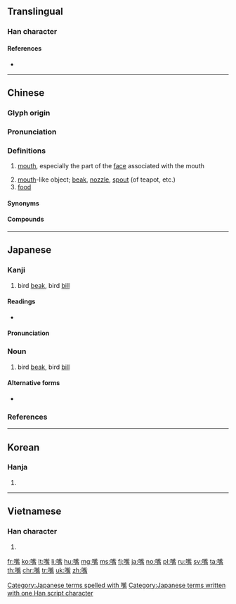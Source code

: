 {{character info/new}}
{{also|咀}}
==Translingual==

===Han character===
{{Han char|rn=30|rad=口|as=13|sn=16|four=61027|canj=RYPB|ids=⿰口觜}}

====References====
* {{Han ref|kx=0207.100|dkj=04256|dj=0430.080|hdz=10689.150|uh=5634|ud=22068|bh=BC4C|bd=48204}}

----

==Chinese==
{{zh-forms}}

===Glyph origin===
{{Han etym}}

===Pronunciation===
{{zh-pron
|m=zuǐ
|ma=y
|c=zeoi2
|h=pfs=choi
|md=
|mn=qz,xm,zz:chúi/qz,tw,xm,zz:chhùi
|mn_note=chúi - literary; chhùi - vernacular (俗)
|w=2tsr
|mc=
|oc=y
|cat=n
}}

===Definitions===
{{zh-hanzi}}

# [[mouth]], especially the part of the [[face]] associated with the mouth {{zh-mw|m:張}}
#: {{zh-also|口}}
# [[mouth]]-like object; [[beak]], [[nozzle]], [[spout]] (of teapot, etc.)
# [[food]]

====Synonyms====
{{zh-dial}}

====Compounds====
{{zh-der|嘴巴|嘴笨|嘴邊|嘴邊兒|嘴饞|嘴脣|嘴刁|嘴乖|嘴尖|嘴角|嘴緊|嘴快|嘴懶|嘴臉|嘴皮子|嘴貧|嘴頻|嘴懃|嘴軟|嘴鬆|嘴碎|嘴損|嘴甜|嘴頭|嘴頭兒|嘴穩|嘴嚴|嘴硬|嘴直|嘴子|丁嘴鐵舌|七嘴八張|七嘴八舌|七張八嘴|三瓣嘴|不住嘴|不搭嘴|乖乖嘴|乖嘴|交嘴|人多嘴雜|伶俐嘴乖|伶牙俐嘴|住嘴|使低嘴|使嘴使舌|信嘴胡說|做嘴臉|偷嘴|偷饞抹嘴|兜嘴|刀子嘴|刁嘴|努嘴|努牙突嘴|努脣脹嘴|動嘴|叉嘴|口嘴|吃嘴|合嘴合舌|吊嘴|名嘴|吵嘴|呲牙裂嘴|呶呶嘴|咂嘴|咂嘴弄脣|咂嘴弄舌|咧嘴|咨牙倈嘴|咬嘴|喇嘴|嗊嘴|嗑牙料嘴|嘟嘴|嘟嚕嘴|嘴不好|嘴不穩|嘴兒|嘴吃屎|嘴吶|嘴啃地|嘴喳喳|嘴嘴舌舌|嘴尖舌巧|嘴尖舌薄|嘴巴子|嘴巴巴|嘴強|嘴急|嘴打人|嘴把子|嘴把式|嘴抹兒|嘴敞|嘴甜心苦|嘴盧都|嘴答谷|嘴舌|嘴頭子|噘嘴|噘嘴兒|噴嘴|回嘴|堵嘴|塌嘴|墩嘴|壞嘴|多嘴|多嘴多舌|多嘴擦舌|多嘴饒舌|大嘴巴|奶嘴|媒人嘴|對嘴|對嘴子|對嘴對舌|小油嘴兒|尖嘴猴腮|尖嘴薄舌|尖嘴鉗|山嘴|巧嘴|巴噠著嘴|幫嘴|弄嘴|弄嘴弄舌|張嘴|強嘴|彈空說嘴|心直嘴快|忌嘴|快嘴|應嘴應舌|扎嘴|打嘴|打嘴現世|打牙犯嘴|扭嘴兒|抹嘴|抹嘴吃|抹油嘴|抿嘴|拌嘴|拌嘴舌|拱嘴|挑嘴|挑脣料嘴|掉嘴口|掉嘴弄舌|掌嘴|接嘴|插嘴|搬嘴|搬脣撅嘴|搭嘴|搶嘴|撇嘴|撇齒拉嘴|撈嘴|撈起嘴巴|撒嘴|撥嘴|擄嘴|擰嘴|攧脣簸嘴|支嘴兒|改嘴|數貧嘴|料嘴|棉花嘴|歪嘴喊人|決嘴|沒嘴葫蘆|沒嘴道兒|沙嘴|油嘴|油嘴滑舌|油花嘴|游嘴光棍|滿嘴|濾嘴|烏鴉嘴|煙袋嘴兒|熟嘴|熱嘴|爛了嘴|爭嘴|甜嘴蜜舌|癟嘴子|白嘴兒|碎嘴子|碎嘴碎舌|磕牙料嘴|磨嘴|磨嘴皮|笨嘴拙腮|笨嘴笨腮|答嘴|箭穿鴈嘴|籠嘴|粉嘴|綿花嘴|繞嘴|缺嘴|老公嘴兒|老牛箍嘴|老牛箝嘴|耍嘴皮|耍嘴皮子|耍貧嘴|自打嘴巴|舔嘴咂舌|舚脣咂嘴|花嘴花舌|花甜蜜嘴|花貓巧嘴|花馬弔嘴|菸嘴兒|薄片子嘴|虛嘴掠舌|蠟嘴|親嘴|討嘴|訕嘴|誑嘴|說嘴|說嘴打嘴|說寡嘴|說溜了嘴|說破嘴|課嘴撩牙|調嘴|調嘴學舌|調嘴弄舌|調嘴調舌|變嘴臉|豁嘴|豆嘴兒|貧嘴|貧嘴惡舌|貧嘴薄舌|貧嘴賤舌|貧嘴餓舌|貪嘴|買嘴|費嘴|賣嘴|賣嘴料舌|走嘴|趕嘴|跋嘴|軟嘴塌舌|輕嘴薄舌|逗嘴皮子|還嘴|釘嘴鐵舌|鋸嘴葫蘆|鐵嘴|鐵嘴直斷|長嘴獠牙|閉嘴|雌牙露嘴|零嘴|雷公嘴|面嘴|頂嘴|順嘴兒|顛脣簸嘴|饞嘴|騙嘴|驢脣馬嘴|鬥嘴|鬧嘴舌|鳥嘴銃|鴉嘴鋤|鴨嘴帽|鴨嘴獸|鴨嘴筆|鴨嘴龍|鹹嘴淡舌|麻嘴|黑眉烏嘴|黑臉董嘴|鼻塌嘴歪|齜牙咧嘴}}

{{zh-cat|Beginning|Anatomy}}

----

==Japanese==

===Kanji===
{{ja-kanji|grade=|rs=口12}}

# bird [[beak]], bird [[bill]]

====Readings====
* {{ja-readings|goon=[[すい]] (sui), [[し]] (shi)|kanon=[[すい]] (sui), [[し]] (shi)|kun=[[くち]] (kuchi), [[くちばし]] (kuchibashi), [[はし]] (hashi)}}

====Pronunciation====
{{ja-pron|くちばし|acc=h|y=kun|dev=1|acc_ref=NHK}}

===Noun===
{{ja-noun|くちばし}}

# bird [[beak]], bird [[bill]]

====Alternative forms====
* {{l/ja|喙}}

===References===
<references/>

[[Category:Japanese terms spelled with 嘴]]
[[Category:Japanese terms written with one Han script character]]

----

==Korean==

===Hanja===
{{ko-hanja|hangeul=취|mr=ch'wi}}

# {{defn|lang=ko|sort=口12}}

----

==Vietnamese==

===Han character===
{{vi-readings|rs=口12| hanviet = chủy}}

# {{defn|lang=vi|sort=口12}}

[[fr:嘴]]
[[ko:嘴]]
[[lt:嘴]]
[[li:嘴]]
[[hu:嘴]]
[[mg:嘴]]
[[ms:嘴]]
[[fj:嘴]]
[[ja:嘴]]
[[no:嘴]]
[[pl:嘴]]
[[ru:嘴]]
[[sv:嘴]]
[[ta:嘴]]
[[th:嘴]]
[[chr:嘴]]
[[tr:嘴]]
[[uk:嘴]]
[[zh:嘴]]